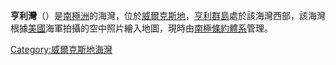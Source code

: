 {{unreferenced|time=2013-10-27T04:57:12+00:00}}
{{coord|66|52|S|120|45|E|source:GNIS|display=title}}

'''亨利灣'''（{{lang-en|Henry Bay}}）是[[南極洲|南極洲]]的海灣，位於[[威爾克斯地|威爾克斯地]]，[[亨利群島|亨利群島]]處於該海灣西部，該海灣根據[[美國|美國]]海軍拍攝的空中照片繪入地圖，現時由[[南極條約體系|南極條約體系]]管理。

{{DEFAULTSORT:Henry Bay}}
[[Category:威爾克斯地海灣|Category:威爾克斯地海灣]]


{{WilkesLand-geo-stub}}